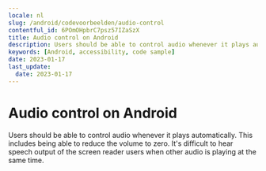 ```yaml
---
locale: nl
slug: /android/codevoorbeelden/audio-control
contentful_id: 6POmOHpbrC7psz57IZaSzX
title: Audio control on Android
description: Users should be able to control audio whenever it plays automatically.
keywords: [Android, accessibility, code sample]
date: 2023-01-17
last_update:
  date: 2023-01-17
---
```


# Audio control on Android

Users should be able to control audio whenever it plays automatically. This includes being able to reduce the volume to zero. It's difficult to hear speech output of the screen reader users when other audio is playing at the same time.

<CodeSample id="media-audio-control" locale="nl" platform="android"/>
